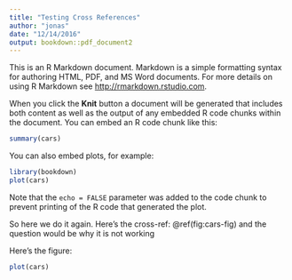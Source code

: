 ```yaml
---
title: "Testing Cross References"
author: "jonas"
date: "12/14/2016"
output: bookdown::pdf_document2
---
```


This is an R Markdown document. Markdown is a simple formatting syntax for authoring HTML, PDF, and MS Word documents. For more details on using R Markdown see <http://rmarkdown.rstudio.com>.

When you click the **Knit** button a document will be generated that includes both content as well as the output of any embedded R code chunks within the document. You can embed an R code chunk like this:

```r
summary(cars)
```

You can also embed plots, for example:

```r
library(bookdown)
plot(cars)
```

Note that the `echo = FALSE` parameter was added to the code chunk to prevent printing of the R code that generated the plot.


So here we do it again.
Here's the cross-ref: \@ref(fig:cars-fig) and the question would be why it is not working

Here's the figure:

```r
plot(cars)
```



